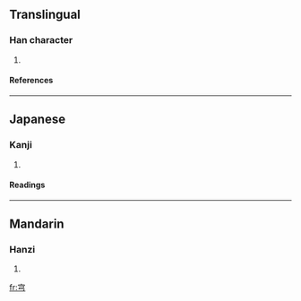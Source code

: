 ==Translingual==
===Han character===
{{Han char|rn=40|rad=宀|as=03|sn=6|four=|canj=十弓 (JN)}}
# {{defn|Han|sort=宀03}}
====References====
{{Han ref|kx=0282.010|dkj=07066|dj=0551.210|hdz=20913.080|uh=5B86|ud=23430}}
----
==Japanese==
===Kanji===
{{ja-kanji|grade=|rs=宀03}}
# {{defn|Japanese}} 
====Readings====
{{ja-readings|on=[[きょう]] (kyō)|kun=[[そら]] (sora)}}
----
==Mandarin==
===Hanzi===
{{cmn-hanzi|pin=[[qióng]] ([[qiong2]])|wg=ch'iung<sup>2</sup>}}
# {{defn|Mandarin}}

[[fr:宆]]